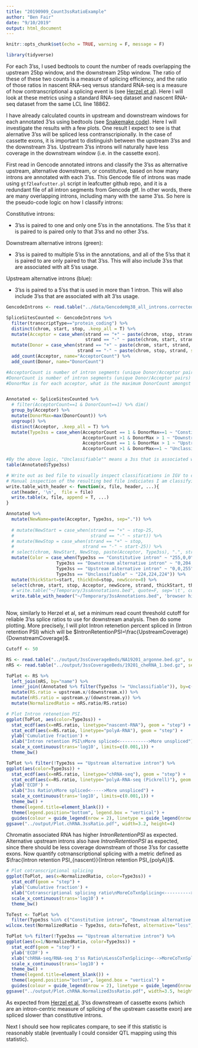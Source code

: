 ```yaml
---
title: "20190909_Count3ssRatioExample"
author: "Ben Fair"
date: "9/10/2019"
output: html_document
---
```


```r
knitr::opts_chunk$set(echo = TRUE, warning = F, message = F)
```

```r
library(tidyverse)
```

For each 3'ss, I used bedtools to count the number of reads overlapping the upstream 25bp window, and the downstream 25bp window. The ratio of these of these two counts is a measure of splicing efficiency, and the ratio of those ratios in nascent RNA-seq versus standard RNA-seq is a measure of how contranscriptional a splicing event is (see [Herzel et al](https://www.ncbi.nlm.nih.gov/pubmed/25929182)). Here I will look at these metrics using a standard RNA-seq dataset and nascent RNA-seq dataset from the same LCL line 18862.

I have already calculated counts in upstream and downstream windows for each annotated 3'ss using bedtools (see [Snakemake code](https://github.com/bfairkun/cheRNA_pilot/tree/master/code/snakemake_workflow)). Here I will investigate the results with a few plots. One  result I expect to see is that alernative 3'ss will be spliced less contranscripionally. In the case of cassette exons, it is important to distinguish between the upstream 3'ss and the downstream 3'ss. Upstream 3'ss introns will naturally have less coverage in the downstream window (i.e. in the cassette exon).

First read in Gencode annotated introns and classify the 3'ss as alternative upstream, alternative downstream, or constitutive, based on how many introns are annotated with each 3'ss. This Gencode file of introns was made using `gtf2leafcutter.pl` script in leafcutter github repo, and it is a redundant file of all intron segments from Gencode gtf. In other words, there are many overlapping introns, including many with the same 3'ss. So here is the pseudo-code logic on how I classify introns:

Constitutive introns: 

* 3'ss is paired to one and only one 5'ss in the annotations. The 5'ss that it is paired to is paired only to that 3'ss and no other 3'ss.

Downstream alternative introns (green):

* 3'ss is paired to multiple 5'ss in the annotations, and all of the 5'ss that it is paired to are only paired to that 3'ss. This will also include 3'ss that are associated with alt 5'ss usage.

Upstream alternative introns (blue):

* 3'ss is paired to a 5'ss that is used in more than 1 intron. This will also include 3'ss that are associated with alt 3'ss usage.
 

```r
GencodeIntrons <- read.table("../data/GencodeHg38_all_introns.corrected.bed.gz", sep='\t', col.names = c('chrom', 'start', 'stop', 'name', 'score', 'strand', 'gene', 'intronNumber', 'transcriptType'))

SpliceSitesCounted <- GencodeIntrons %>%
  filter(transcriptType=="protein_coding") %>%
  distinct(chrom, start, stop, .keep_all = T) %>%
  mutate(Acceptor = case_when(strand == "+" ~ paste(chrom, stop, strand, sep="."),
                              strand == "-" ~ paste(chrom, start, strand, sep="."))) %>%
  mutate(Donor = case_when(strand == "+" ~ paste(chrom, start, strand, sep="."),
                           strand == "-" ~ paste(chrom, stop, strand, sep="."))) %>%
  add_count(Acceptor, name="AcceptorCount") %>%
  add_count(Donor, name="DonorCount")

#AcceptorCount is number of intron segments (unique Donor/Acceptor pairs) with that Acceptor 3'ss
#DonorCount is number of intron segments (unique Donor/Acceptor pairs) with that Donor 5'ss
#DonorMax is for each acceptor, what is the maximum DonorCount amongst all the donors it is paired with


Annotated <- SpliceSitesCounted %>%
  # filter(AcceptorCount==1 & DonorCount==1) %>% dim()
  group_by(Acceptor) %>%
  mutate(DonorMax=max(DonorCount)) %>%
  ungroup() %>%
  distinct(Acceptor, .keep_all = T) %>%
  mutate(Type3ss = case_when(AcceptorCount == 1 & DonorMax==1 ~ "Constitutive intron",
                             AcceptorCount >1 & DonorMax > 1 ~ "Downstream alternative intron",
                             AcceptorCount == 1 & DonorMax > 1 ~ "Upstream alternative intron",
                             AcceptorCount >1 & DonorMax==1 ~ "Unclassifiable"))

#By the above logic, "Unclassifiable"" means a 3ss that is associated with alt 5ss but not exon skipping, since none of the Donors it uses is used more than once.
table(Annotated$Type3ss)

# Write out as bed file to visually inspect classifications in IGV to check for bugs
# Manual inspection of the resulting bed file indiciates I am classifying introns as intended.
write.table_with_header <- function(x, file, header, ...){
  cat(header, '\n',  file = file)
  write.table(x, file, append = T, ...)
}

Annotated %>%
  mutate(NewName=paste(Acceptor, Type3ss, sep=".")) %>%
  
  # mutate(NewStart = case_when(strand == "+" ~ stop-25,
  #                             strand == "-" ~ start)) %>%
  # mutate(NewStop = case_when(strand == "+" ~ stop,
  #                          strand == "-" ~ start-25)) %>%
  # select(chrom, NewStart, NewStop, paste(Acceptor, Type3ss), ".", strand) %>% head()
  mutate(Color = case_when(Type3ss == "Constitutive intron" ~ "255,0,0",
                   Type3ss == "Downstream alternative intron" ~ "0,204,0",
                   Type3ss == "Upstream alternative intron" ~ "0,0,255",
                   Type3ss == "Unclassifiable" ~ "224,224,224")) %>%
  mutate(thickStart=start, thickEnd=stop, newScore=0) %>%
  select(chrom, start, stop, Acceptor, newScore, strand, thickStart, thickEnd, Color) %>%
  # write.table("~/Temporary/3ssAnnotations.bed", quote=F, sep='\t', col.names=F, row.names = F)
  write.table_with_header("~/Temporary/3ssAnnotations.bed", 'browser hide all\ntrack name="ItemRGBDemo" description="Item RGB demonstration" visibility=2 itemRgb="On"', quote=F, sep='\t', col.names=F, row.names = F)
  
```

Now, similarly to Herzel et al, set a minimum read count threshold cutoff for reliable 3'ss splice ratios to use for downstream analysis. Then do some plotting. More precisely, I will plot Intron retenetion percent spliced in (Intron retention PSI) which will be $IntronRetentionPSI=\frac{UpstreamCoverage}{DownstreamCoverage}$.



```r
Cutoff <- 50

RS <- read.table("../output/3ssCoverageBeds/NA19201_argonne.bed.gz", sep='\t', col.names = c('chrom', 'start', 'stop', 'name', 'score', 'strand', 'upstream', 'downstream'), stringsAsFactors = F) %>% filter(upstream + downstream >= Cutoff)
nRS <- read.table("../output/3ssCoverageBeds/19201_cheRNA_1.bed.gz", sep='\t', col.names = c('chrom', 'start', 'stop', 'name', 'score', 'strand', 'upstream', 'downstream'), stringsAsFactors = F) %>% filter(upstream + downstream >= Cutoff)

ToPlot <- RS %>%
  left_join(nRS, by="name") %>%
  inner_join((Annotated %>% filter(Type3ss != "Unclassifiable")), by=c("name" = "Acceptor"))%>%
  mutate(RS.ratio = upstream.x/(downstream.x)) %>%
  mutate(nRS.ratio = upstream.y/(downstream.y)) %>%
  mutate(NormalizedRatio = nRS.ratio/RS.ratio)

# Plot Intron retenetion PSI.
ggplot(ToPlot, aes(color=Type3ss)) +
  stat_ecdf(aes(x=nRS.ratio, linetype="nascent-RNA"), geom = "step") +
  stat_ecdf(aes(x=RS.ratio, linetype="polyA-RNA"), geom = "step") +
  ylab('Cumulative fraction') +
  xlab("Intron retention PSI\nMore spliced<----------->More unspliced") +
  scale_x_continuous(trans='log10', limits=c(0.001,1)) +
  theme_bw()

ToPlot %>% filter(!Type3ss == "Upstream alternative intron") %>%
ggplot(aes(color=Type3ss)) +
  stat_ecdf(aes(x=nRS.ratio, linetype="chRNA-seq"), geom = "step") +
  stat_ecdf(aes(x=RS.ratio, linetype="polyA-RNA-seq (Pickrell)"), geom = "step") +
  ylab('ECDF') +
  xlab("3ss Ratio\nMore spliced<----->More unspliced") +
  scale_x_continuous(trans='log10', limits=c(0.001,1)) +
  theme_bw() +
  theme(legend.title=element_blank()) +
  theme(legend.position="bottom", legend.box = "vertical") +
  guides(colour = guide_legend(nrow = 2), linetype = guide_legend(nrow = 2))
ggsave("../output/Plot.chRNA.3ssRatio.pdf", width=3.2, height=4)
```

Chromatin associated RNA has higher $Intron Retention PSI$ as expected. Alternative upstream introns also have $Intron Retention PSI$ as expected, since there should be less coverage downstream of those 3'ss for cassette exons. Now quantify cotrnanscriptional splicing with a metric defined as $\frac{Intron retention PSI_{nascent}}{Intron retention PSI_{polyA}}$.

```r
# Plot cotranscriptional splicing
ggplot(ToPlot, aes(x=NormalizedRatio, color=Type3ss)) +
  stat_ecdf(geom = "step") +
  ylab('Cumulative fraction') +
  xlab("Cotranscriptional splicing ratio\nMoreCoTxnSplicing<---------->LessConTxnSplicing") +
  scale_x_continuous(trans='log10') +
  theme_bw()

ToTest <- ToPlot %>%
  filter(Type3ss %in% c("Constitutive intron", "Downstream alternative intron"))
wilcox.test(NormalizedRatio ~ Type3ss, data=ToTest, alternative="less")

ToPlot %>% filter(!Type3ss == "Upstream alternative intron") %>%
ggplot(aes(x=1/NormalizedRatio, color=Type3ss)) +
  stat_ecdf(geom = "step") +
  ylab('ECDF') +
  xlab("chRNA-seq/RNA-seq 3'ss Ratio\nLessCoTxnSplicing<-->MoreCoTxnSplicing") +
  scale_x_continuous(trans='log10') +
  theme_bw() +
  theme(legend.title=element_blank()) +
  theme(legend.position="bottom", legend.box = "vertical") +
  guides(colour = guide_legend(nrow = 2), linetype = guide_legend(nrow = 2))
ggsave("../output/Plot.chRNA.Normalized3ssRatio.pdf", width=3.5, height=3.2)


```

As expected from [Herzel et al](https://www.ncbi.nlm.nih.gov/pubmed/25929182), 3'ss downstream of cassette exons (which are an intron-centric measure of splicing of the upstream cassette exon) are spliced slower than constitutive introns.

Next I should see how replicates compare, to see if this statistic is reasonably stable (eventually I could consider QTL mapping using this statistic).


